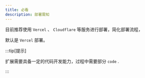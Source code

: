 ```yaml
---
title: 必看
description: 部署需知
---
```



目前推荐使用 `Vercel` 、 `Cloudflare` 等服务进行部署，简化部署流程， 

默认是 `Vercel` 部署。


:::tip[提示]

扩展需要具备一定的代码开发能力，过程中需要部分 `code` .

:::